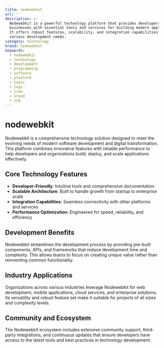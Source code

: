 ```yaml
---
title: nodewebkit
url: ''
description: >-
  Nodewebkit is a powerful technology platform that provides developers and
  businesses with essential tools and services for building modern applications.
  It offers robust features, scalability, and integration capabilities for
  various development needs.
category: technology
brand: nodewebkit
keywords:
  - nodewebkit
  - technology
  - development
  - programming
  - software
  - platform
  - tools
  - logo
  - icon
  - brand
  - svg
---
```


# nodewebkit

Nodewebkit is a comprehensive technology solution designed to meet the evolving needs of modern software development and digital transformation. This platform combines innovative features with reliable performance to help developers and organizations build, deploy, and scale applications effectively.

## Core Technology Features

- **Developer-Friendly**: Intuitive tools and comprehensive documentation
- **Scalable Architecture**: Built to handle growth from startup to enterprise scale
- **Integration Capabilities**: Seamless connectivity with other platforms and services
- **Performance Optimization**: Engineered for speed, reliability, and efficiency

## Development Benefits

Nodewebkit streamlines the development process by providing pre-built components, APIs, and frameworks that reduce development time and complexity. This allows teams to focus on creating unique value rather than reinventing common functionality.

## Industry Applications

Organizations across various industries leverage Nodewebkit for web development, mobile applications, cloud services, and enterprise solutions. Its versatility and robust feature set make it suitable for projects of all sizes and complexity levels.

## Community and Ecosystem

The Nodewebkit ecosystem includes extensive community support, third-party integrations, and continuous updates that ensure developers have access to the latest tools and best practices in technology development.
